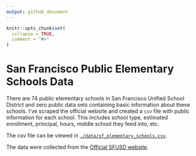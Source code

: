 ```yaml
---
output: github_document
---
```


<!-- README.md is generated from README.Rmd. Please edit that file -->

```r
knitr::opts_chunk$set(
  collapse = TRUE,
  comment = "#>"
)
```

# San Francisco Public Elementary Schools Data

There are 74 public elementary schools in San Francisco Unified School District and zero public data sets containing basic information about these schools. I've scraped the official website and created a `csv` file with public information for each school. This includes school type, estimated enrollment, principal, hours, middle school they feed into, etc. 

The csv file can be viewed in [`./data/sf_elementary_schools.csv`](https://github.com/mkiang/scrape_sf_schools/blob/master/data/sf_elementary_schools.csv).

The data were collected from the [Official SFUSD website](https://www.sfusd.edu/schools-search).
